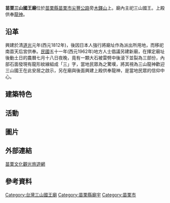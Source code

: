 {{Unreferenced |time=2015-03-03T13:56:23+00:00 }}
'''苗栗三山國王廟'''位於[[苗栗縣|苗栗縣]][[苗栗市|苗栗市]][[尖豐公路|尖豐公路]]旁[[木鐸山|木鐸山]]上。廟內主祀三山國王。上殿供奉[[龍神|龍神]]。

== 沿革 ==

興建於清[[道光|道光]]元年(西元1812年)，後因日本人強行將廟址作為派出所用地，而移祀南苗天后宮供奉。[[中華民國|民國]]五十一年(西元1962年)地方人士倡議另建新廟，在擇定廟址後動土日的農曆七月十八日夜晚，竟有一顆大石被雷劈中後滾下並裂為三部份，內部石面發現有龍形紋線組成「三」字，當地民眾為之驚嘆，將其視為三山龍神歡迎三山國王在此安居之啟示，另在廟與後面興建上殿供奉龍神，是當地民眾的信仰中心。

== 建築特色 ==

== 活動 ==

== 圖片 ==

== 外部連結 ==
[https://web.archive.org/web/20111015222841/http://miaolitravel.net/scenic_spots.php?sn=203 苗栗文化觀光旅遊網]
== 參考資料 ==

[[Category:台灣三山國王廟|Category:台灣三山國王廟]]
[[Category:苗栗縣廟宇|Category:苗栗縣廟宇]]
[[Category:苗栗市|Category:苗栗市]]